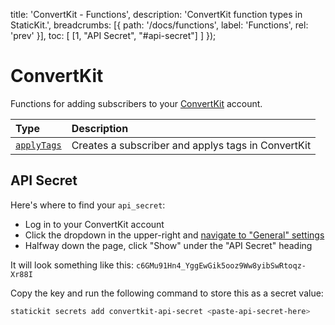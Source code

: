 
  title: 'ConvertKit - Functions',
  description: 'ConvertKit function types in StaticKit.',
  breadcrumbs: [{
    path: '/docs/functions',
    label: 'Functions',
    rel: 'prev'
  }],
  toc: [
    [1, "API Secret", "#api-secret"]
  ]
});

# ConvertKit

Functions for adding subscribers to your [ConvertKit](https://convertkit.com) account.

| Type                              | Description                                                  |
| :-------------------------------- | :----------------------------------------------------------- |
| [`applyTags`](/docs/functions/convertkit/apply-tags) | Creates a subscriber and applys tags in ConvertKit |

## API Secret

Here's where to find your `api_secret`:

- Log in to your ConvertKit account
- Click the dropdown in the upper-right and [navigate to "General" settings](https://app.convertkit.com/account/edit)
- Halfway down the page, click "Show" under the "API Secret" heading

It will look something like this: `c6GMu91Hn4_YggEwGik5ooz9Ww8yibSwRtoqz-Xr88I`

Copy the key and run the following command to store this as a secret value:

```bash
statickit secrets add convertkit-api-secret <paste-api-secret-here>
```
